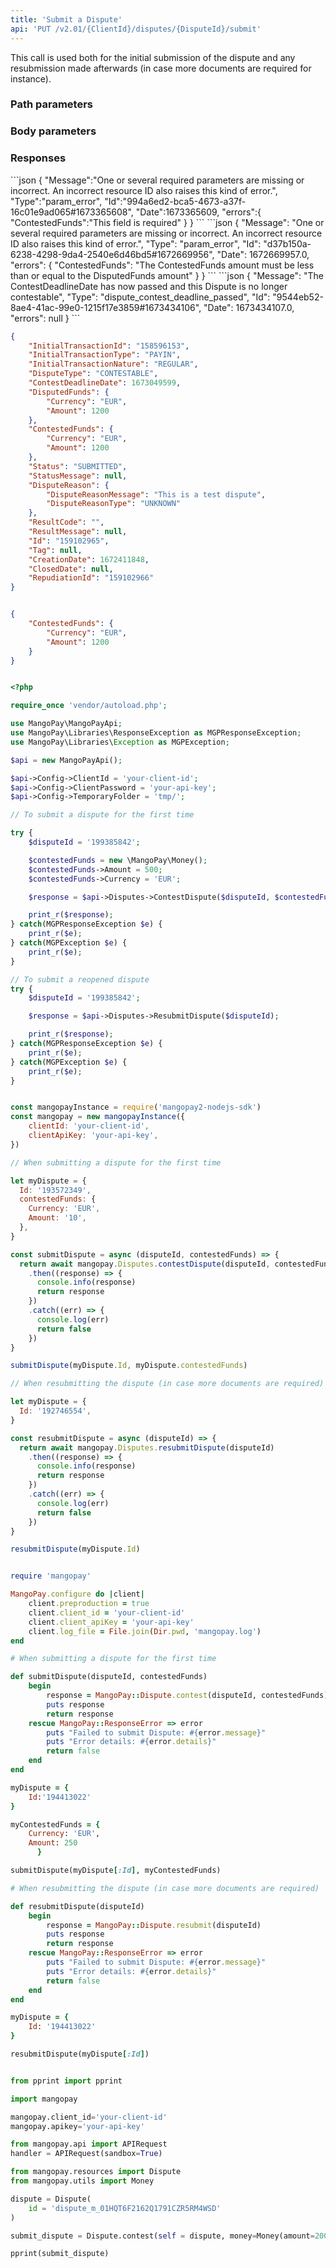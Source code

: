 ```yaml
---
title: 'Submit a Dispute'  
api: 'PUT /v2.01/{ClientId}/disputes/{DisputeId}/submit'  
---
```


  

This call is used both for the initial submission of the dispute and any resubmission made afterwards (in case more documents are required for instance).  

### Path parameters  

<DisputeId />  

### Body parameters  

<ContestedFunds />  

### Responses  

<AccordionGroup>

<Accordion title="200">  

<InitialTransactionIdResponse />  

<InitialTransactionTypeResponse />  

<InitialTransactionNatureResponse />  

<DisputeTypeResponse />  

<ContestDeadlineDateResponse />  

<DisputedFundsResponse />  

<ContestedFundsResponse />  

<Status3Response />  

<StatusMessageResponse />  

<DisputeReasonResponse />  

<ResultCode1Response />  

<ResultMessageResponse />  

<IdResponse />  

<Tag2Response />  

<CreationDateResponse />  

<ClosedDateResponse />  

<RepudiationIdResponse />

</Accordion>

</AccordionGroup>

<AccordionGroup>

<Accordion title="400 - ContestedFunds required">
```json
{
    "Message":"One or several required parameters are missing or incorrect. An incorrect resource ID also raises this kind of error.",
    "Type":"param_error",
    "Id":"994a6ed2-bca5-4673-a37f-16c01e9ad065#1673365608",
    "Date":1673365609,
    "errors":{
        "ContestedFunds":"This field is required"
    }
}  
 ```  
</Accordion>
<Accordion title="400 - ContestedFunds higher than DisputedFunds">
```json
{
    "Message": "One or several required parameters are missing or incorrect. An incorrect resource ID also raises this kind of error.",
    "Type": "param_error",
    "Id": "d37b150a-6238-4298-9da4-2540e6d46bd5#1672669956",
    "Date": 1672669957.0,
    "errors": {
        "ContestedFunds": "The ContestedFunds amount must be less than or equal to the DisputedFunds amount"
    }
}  
 ``` 
</Accordion>
<Accordion title="400 - ContestDeadlineDate in the past">
```json
{
    "Message": "The ContestDeadlineDate has now passed and this Dispute is no longer contestable",
    "Type": "dispute_contest_deadline_passed",
    "Id": "9544eb52-8ae4-41ac-99e0-1215f17e3859#1673434106",
    "Date": 1673434107.0,
    "errors": null
}  
 ```  
</Accordion>

</AccordionGroup>  

<ResponseExample>  

```json 200  
{
    "InitialTransactionId": "158596153",
    "InitialTransactionType": "PAYIN",
    "InitialTransactionNature": "REGULAR",
    "DisputeType": "CONTESTABLE",
    "ContestDeadlineDate": 1673049599,
    "DisputedFunds": {
        "Currency": "EUR",
        "Amount": 1200
    },
    "ContestedFunds": {
        "Currency": "EUR",
        "Amount": 1200
    },
    "Status": "SUBMITTED",
    "StatusMessage": null,
    "DisputeReason": {
        "DisputeReasonMessage": "This is a test dispute",
        "DisputeReasonType": "UNKNOWN"
    },
    "ResultCode": "",
    "ResultMessage": null,
    "Id": "159102965",
    "Tag": null,
    "CreationDate": 1672411848,
    "ClosedDate": null,
    "RepudiationId": "159102966"
}  

 ```  

</ResponseExample>  

<RequestExample>  
  
```json REST  

{
    "ContestedFunds": {
        "Currency": "EUR",
        "Amount": 1200
    }
}  
```  

  
```php PHP  

<?php 

require_once 'vendor/autoload.php';

use MangoPay\MangoPayApi;
use MangoPay\Libraries\ResponseException as MGPResponseException;
use MangoPay\Libraries\Exception as MGPException;

$api = new MangoPayApi();

$api->Config->ClientId = 'your-client-id';
$api->Config->ClientPassword = 'your-api-key';
$api->Config->TemporaryFolder = 'tmp/';

// To submit a dispute for the first time

try {
    $disputeId = '199385842';

    $contestedFunds = new \MangoPay\Money();
    $contestedFunds->Amount = 500;
    $contestedFunds->Currency = 'EUR';

    $response = $api->Disputes->ContestDispute($disputeId, $contestedFunds);

    print_r($response);
} catch(MGPResponseException $e) {
    print_r($e);
} catch(MGPException $e) {
    print_r($e);
}

// To submit a reopened dispute
try {
    $disputeId = '199385842';

    $response = $api->Disputes->ResubmitDispute($disputeId);

    print_r($response);
} catch(MGPResponseException $e) {
    print_r($e);
} catch(MGPException $e) {
    print_r($e);
}  
```  

  
```javascript NodeJS  

const mangopayInstance = require('mangopay2-nodejs-sdk')
const mangopay = new mangopayInstance({
    clientId: 'your-client-id',
    clientApiKey: 'your-api-key',
})

// When submitting a dispute for the first time

let myDispute = {
  Id: '193572349',
  contestedFunds: {
    Currency: 'EUR',
    Amount: '10',
  },
}

const submitDispute = async (disputeId, contestedFunds) => {
  return await mangopay.Disputes.contestDispute(disputeId, contestedFunds)
    .then((response) => {
      console.info(response)
      return response
    })
    .catch((err) => {
      console.log(err)
      return false
    })
}

submitDispute(myDispute.Id, myDispute.contestedFunds)

// When resubmitting the dispute (in case more documents are required)

let myDispute = {
  Id: '192746554',
}

const resubmitDispute = async (disputeId) => {
  return await mangopay.Disputes.resubmitDispute(disputeId)
    .then((response) => {
      console.info(response)
      return response
    })
    .catch((err) => {
      console.log(err)
      return false
    })
}

resubmitDispute(myDispute.Id)  
```  

  
```ruby Ruby  

require 'mangopay'

MangoPay.configure do |client|
    client.preproduction = true
    client.client_id = 'your-client-id'
    client.client_apiKey = 'your-api-key'
    client.log_file = File.join(Dir.pwd, 'mangopay.log')
end

# When submitting a dispute for the first time

def submitDispute(disputeId, contestedFunds)
    begin
        response = MangoPay::Dispute.contest(disputeId, contestedFunds)
        puts response
        return response
    rescue MangoPay::ResponseError => error
        puts "Failed to submit Dispute: #{error.message}"
        puts "Error details: #{error.details}"
        return false
    end
end

myDispute = {
    Id:'194413022'
}

myContestedFunds = {
    Currency: 'EUR',
    Amount: 250
      }

submitDispute(myDispute[:Id], myContestedFunds)

# When resubmitting the dispute (in case more documents are required)

def resubmitDispute(disputeId)
    begin
        response = MangoPay::Dispute.resubmit(disputeId)
        puts response
        return response
    rescue MangoPay::ResponseError => error
        puts "Failed to submit Dispute: #{error.message}"
        puts "Error details: #{error.details}"
        return false
    end
end

myDispute = {
    Id: '194413022'
}

resubmitDispute(myDispute[:Id])  
```  

  
```python Python  

from pprint import pprint

import mangopay

mangopay.client_id='your-client-id'
mangopay.apikey='your-api-key'

from mangopay.api import APIRequest
handler = APIRequest(sandbox=True)

from mangopay.resources import Dispute
from mangopay.utils import Money

dispute = Dispute(
    id = 'dispute_m_01HQT6F2162Q1791CZR5RM4WSD'
)

submit_dispute = Dispute.contest(self = dispute, money=Money(amount=2000, currency='EUR'))

pprint(submit_dispute)  
```  

  
</RequestExample>